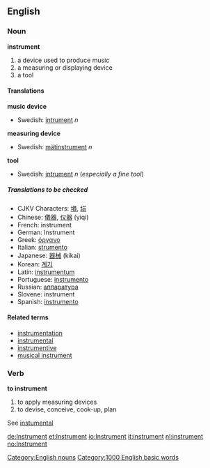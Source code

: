 ==English==
===Noun===
'''instrument'''
#a device used to produce music
#a measuring or displaying device
#a tool

====Translations====
'''music device'''
{{top}}
{{mid}}
*Swedish: [[instrument#Swedish|intrument]] ''n''
{{bottom}}

'''measuring device'''
{{top}}
{{mid}}
*Swedish: [[mätinstrument]] ''n''
{{bottom}}

'''tool'''
{{top}}
{{mid}}
*Swedish: [[instrument#Swedish|intrument]] ''n'' (''especially a fine tool'')
{{bottom}}

=====Translations to be checked=====
{{checktrans}}
*CJKV Characters: [[塤]], [[埙]]
*Chinese: [[儀器]], [[仪器]] (yiqi)
*French: instrument
*German: Instrument
*Greek: [[όργανο]]
*Italian: [[strumento]]
*Japanese: [[器械]] (kikai)
*Korean: [[계기]]
*Latin: [[instrumentum]]
*Portuguese: [[instrumento]]
*Russian: [[аппаратура]]
*Slovene: instrument
*Spanish: [[instrumento]]

====Related terms====
*[[instrumentation]]
*[[instrumental]]
*[[instrumentive]]
*[[musical instrument]]

===Verb===
'''to instrument'''

#to apply measuring devices
#to devise, conceive, cook-up, plan

See [[instumental]]

[[Category:English nouns]]

[[Category:1000 English basic words]]

[[de:Instrument]]
[[et:Instrument]]
[[io:Instrument]]
[[it:instrument]]
[[nl:instrument]]
[[no:Instrument]]